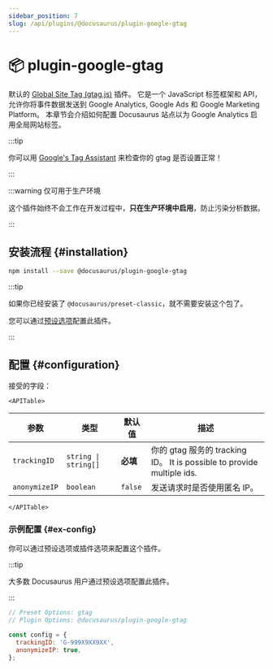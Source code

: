 ```yaml
---
sidebar_position: 7
slug: /api/plugins/@docusaurus/plugin-google-gtag
---
```


# 📦 plugin-google-gtag


默认的 [Global Site Tag (gtag.js)](https://developers.google.com/tag-platform/gtagjs) 插件。 它是一个 JavaScript 标签框架和 API，允许你将事件数据发送到 Google Analytics, Google Ads 和 Google Marketing Platform。 本章节会介绍如何配置 Docusaurus 站点以为 Google Analytics 启用全局网站标签。

:::tip

你可以用 [Google's Tag Assistant](https://tagassistant.google.com/) 来检查你的 gtag 是否设置正常！

:::

:::warning 仅可用于生产环境

这个插件始终不会工作在开发过程中，**只在生产环境中启用**，防止污染分析数据。

:::

## 安装流程 {#installation}

```bash npm2yarn
npm install --save @docusaurus/plugin-google-gtag
```

:::tip

如果你已经安装了 `@docusaurus/preset-classic`，就不需要安装这个包了。

您可以通过[预设选项](../../using-plugins.mdx#docusauruspreset-classic)配置此插件。

:::

## 配置 {#configuration}

接受的字段：

```mdx-code-block
<APITable>
```

| 参数            | 类型                        | 默认值     | 描述                                                               |
| ------------- | ------------------------- | ------- | ---------------------------------------------------------------- |
| `trackingID`  | <code>string \| string[]</code> | **必填**  | 你的 gtag 服务的 tracking ID。 It is possible to provide multiple ids. |
| `anonymizeIP` | `boolean`                 | `false` | 发送请求时是否使用匿名 IP。                                                  |

```mdx-code-block
</APITable>
```

### 示例配置 {#ex-config}

你可以通过预设选项或插件选项来配置这个插件。

:::tip

大多数 Docusaurus 用户通过预设选项配置此插件。

:::

```js config-tabs
// Preset Options: gtag
// Plugin Options: @docusaurus/plugin-google-gtag

const config = {
  trackingID: 'G-999X9XX9XX',
  anonymizeIP: true,
};
```
